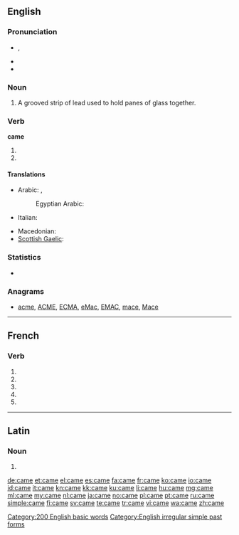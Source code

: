 {{also|camé}}
==English==
{{wikipedia|Came (disambiguation)}}

===Pronunciation===
* {{IPA|/keɪm/}}, {{X-SAMPA|/keIm/}}
* {{audio|en-us-came.ogg|Audio (US)}}
* {{rhymes|eɪm}}

===Noun===
{{en-noun}}

# A grooved strip of lead used to hold panes of glass together.

===Verb===
'''came'''

# {{simple past of|come}}
# {{simple past of|cum}}

====Translations====
{{trans-top|simple past of come}}
* Arabic: {{t-|ar|جاء|m|tr=dʒa'|sc=Arab}}, {{t+|ar|اتى|m|tr=ata|sc=Arab}}
*: Egyptian Arabic: {{tø|arz|جيه|m|tr=ge|sc=Arab}}
* Italian: {{t+|it|venuto|m}}
{{trans-mid}}
* Macedonian: {{t|mk|дојде|tr=dójde|sc=Cyrl}}
* [[Scottish Gaelic]]: {{t-|gd|thàinig|xs=Scottish Gaelic}}
{{trans-bottom}}

{{trans-top|simple past of cum}}
{{trans-mid}}
{{trans-bottom}}

===Statistics===
* {{rank|those|own|old|106|came|men|come|without}}

===Anagrams===
* [[acme#English|acme]], [[ACME#English|ACME]], [[ECMA#English|ECMA]], [[eMac#English|eMac]], [[EMAC#English|EMAC]], [[mace#English|mace]], [[Mace#English|Mace]]

[[Category:200 English basic words]]
[[Category:English irregular simple past forms]]

----

==French==

===Verb===
{{fr-verb-form}}

# {{conjugation of|camer||1|s|pres|ind|lang=fr}}
# {{conjugation of|camer||3|s|pres|ind|lang=fr}}
# {{conjugation of|camer||1|s|pres|sub|lang=fr}}
# {{conjugation of|camer||1|s|pres|sub|lang=fr}}
# {{conjugation of|camer||2|s|imp|lang=fr}}

----

==Latin==

===Noun===
{{la-noun-form|cāme}}

# {{inflection of|camus|cāmus|voc|s|lang=la}}

[[de:came]]
[[et:came]]
[[el:came]]
[[es:came]]
[[fa:came]]
[[fr:came]]
[[ko:came]]
[[io:came]]
[[id:came]]
[[it:came]]
[[kn:came]]
[[kk:came]]
[[ku:came]]
[[li:came]]
[[hu:came]]
[[mg:came]]
[[ml:came]]
[[my:came]]
[[nl:came]]
[[ja:came]]
[[no:came]]
[[pl:came]]
[[pt:came]]
[[ru:came]]
[[simple:came]]
[[fi:came]]
[[sv:came]]
[[te:came]]
[[tr:came]]
[[vi:came]]
[[wa:came]]
[[zh:came]]